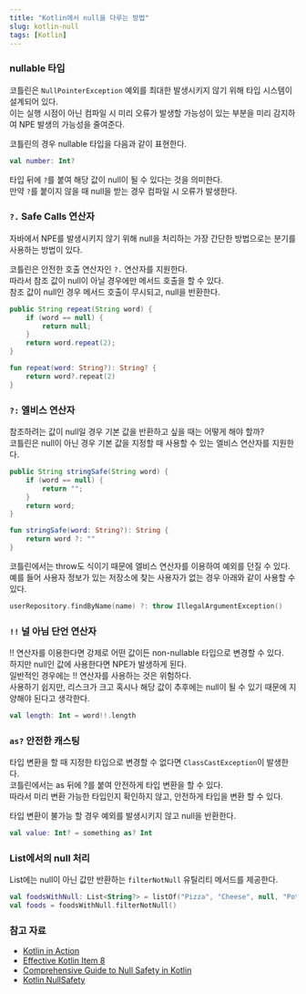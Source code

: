 ```yaml
---
title: "Kotlin에서 null을 다루는 방법"
slug: kotlin-null
tags: [Kotlin]
---
```



### nullable 타입

코틀린은 `NullPointerException` 예외를 최대한 발생시키지 않기 위해 타입 시스템이 설계되어 있다.  
이는 실행 시점이 아닌 컴파일 시 미리 오류가 발생할 가능성이 있는 부분을 미리 감지하여 NPE 발생의 가능성을 줄여준다.

코틀린의 경우 nullable 타입을 다음과 같이 표현한다.

```kotlin
val number: Int?
```

타입 뒤에 `?`를 붙여 해당 값이 null이 될 수 있다는 것을 의미한다.  
만약 `?`를 붙이지 않을 때 null을 받는 경우 컴파일 시 오류가 발생한다.

### `?.` Safe Calls 연산자

자바에서 NPE를 발생시키지 않기 위해 null을 처리하는 가장 간단한 방법으로는 분기를 사용하는 방법이 있다.

코틀린은 안전한 호출 연산자인 `?.` 연산자를 지원한다.  
따라서 참조 값이 null이 아닐 경우에만 메서드 호출을 할 수 있다.  
참조 값이 null인 경우 메서드 호출이 무시되고, null을 반환한다.  

<Tabs>
<TabItem value="Java" label="Java" default>

```java
public String repeat(String word) {
    if (word == null) {
        return null;
    }
    return word.repeat(2);
}
```

</TabItem>
<TabItem value="Kotlin" label="Kotlin">

```kotlin
fun repeat(word: String?): String? {
    return word?.repeat(2)
}
```

</TabItem>
</Tabs>

### `?:` 엘비스 연산자

참조하려는 값이 null일 경우 기본 값을 반환하고 싶을 때는 어떻게 해야 할까?  
코틀린은 null이 아닌 경우 기본 값을 지정할 때 사용할 수 있는 엘비스 연산자를 지원한다.

<Tabs>
<TabItem value="Java" label="Java" default>

```java
public String stringSafe(String word) {
    if (word == null) {
        return "";
    }
    return word;
}
```

</TabItem>
<TabItem value="Kotlin" label="Kotlin">

```kotlin
fun stringSafe(word: String?): String {
    return word ?: ""
}
```

</TabItem>
</Tabs>

코틀린에서는 throw도 식이기 때문에 엘비스 연산자를 이용하여 예외를 던질 수 있다.  
예를 들어 사용자 정보가 있는 저장소에 찾는 사용자가 없는 경우 아래와 같이 사용할 수 있다.

```kotlin
userRepository.findByName(name) ?: throw IllegalArgumentException()
```

### `!!` 널 아님 단언 연산자

!! 연산자를 이용한다면 강제로 어떤 값이든 non-nullable 타입으로 변경할 수 있다.  
하지만 null인 값에 사용한다면 NPE가 발생하게 된다.  
일반적인 경우에는 !! 연산자를 사용하는 것은 위험하다.  
사용하기 쉽지만, 리스크가 크고 혹시나 해당 값이 추후에는 null이 될 수 있기 때문에 지양해야 된다고 생각한다.

```kotlin
val length: Int = word!!.length
```

### `as?` 안전한 캐스팅

타입 변환을 할 때 지정한 타입으로 변경할 수 없다면 `ClassCastException`이 발생한다.  
코틀린에서는 as 뒤에 ?를 붙여 안전하게 타입 변환을 할 수 있다.  
따라서 미리 변환 가능한 타입인지 확인하지 않고, 안전하게 타입을 변환 할 수 있다.  

타입 변환이 불가능 할 경우 예외를 발생시키지 않고 null을 반환한다.

```kotlin
val value: Int? = something as? Int
```

### List에서의 null 처리

List에는 null이 아닌 값만 반환하는 `filterNotNull` 유틸리티 메서드를 제공한다.

```kotlin
val foodsWithNull: List<String?> = listOf("Pizza", "Cheese", null, "Potato")
val foods = foodsWithNull.filterNotNull()
```

### 참고 자료

- [Kotlin in Action](https://product.kyobobook.co.kr/detail/S000001804588)
- [Effective Kotlin Item 8](https://product.kyobobook.co.kr/detail/S000001033129)
- [Comprehensive Guide to Null Safety in Kotlin](https://www.baeldung.com/kotlin/null-safety)
- [Kotlin NullSafety](https://kotlinlang.org/docs/null-safety.html)